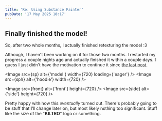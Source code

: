 ```yaml
---
title: 'Re: Using Substance Painter'
pubDate: '17 May 2025 18:17'
---
```


## Finally finished the model!

So, after two whole months, I actually finished retexturing the model :3

Although, I haven't been working on it for those two months. I restarted my progress a couple nights ago and actually finished it within a couple days. I guess I just didn't have the motivation to continue it since [the last post](./using-substance-painter).

<Image src={sp} alt={'model'} width={720} loading={'eager'} />
<Image src={sph} alt={'hoodie'} width={720} />

<Image src={front} alt={'front'} height={720} />
<Image src={side} alt={'side'} height={720} />

Pretty happy with how this *eventually* turned out. There's probably going to be stuff that I'll change later on, but most likely nothing too significant. Stuff like the size of the "**KILTRO**" logo or something.